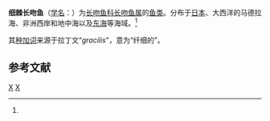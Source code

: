 {{Speciesbox 
| taxon = Macrorhamphosus gracilis
| authority = Lowe, 1839<ref name='id6956'>{{cite web| url =http://www.bioinfo.cn/db05/BjdwSpecies.php?action=view&id=6956| title =细棘长吻鱼| work =《中国动物物种编目数据库》| publisher =中国科学院微生物研究所| author =中国科学院动物研究所| accessdate =2009-04-11| deadurl =yes| archiveurl =https://web.archive.org/web/20160305044952/http://www.bioinfo.cn/db05/BjdwSpecies.php?action=view&id=6956| archivedate =2016-03-05}}</ref>
}}

'''细棘长吻鱼'''（[[学名|学名]]：{{lang|la|''Macrorhamphosus gracilis''}}）为[[长吻鱼科|长吻鱼科]][[长吻鱼属|长吻鱼属]]的[[鱼类|鱼类]]。分布于[[日本|日本]]、大西洋的马德拉海、非洲西岸和地中海以及[[东海|东海]]等海域。<ref name='id6956'/>

其[[种加词|种加词]]来源于拉丁文“''gracilis''”，意为“纤细的”。

== 参考文献 ==
{{reflist}}

{{Taxonbar}}

[[Category:长吻鱼属|X]]
[[Category:1839年描述的魚類|X]]